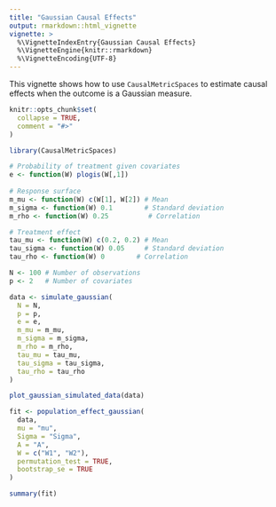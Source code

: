 ```yaml
---
title: "Gaussian Causal Effects"
output: rmarkdown::html_vignette
vignette: >
  %\VignetteIndexEntry{Gaussian Causal Effects}
  %\VignetteEngine{knitr::rmarkdown}
  %\VignetteEncoding{UTF-8}
---
```


This vignette shows how to use `CausalMetricSpaces` to estimate causal effects when the outcome is a Gaussian measure.

```r
knitr::opts_chunk$set(
  collapse = TRUE,
  comment = "#>"
)
```

```r
library(CausalMetricSpaces)
```

```r
# Probability of treatment given covariates
e <- function(W) plogis(W[,1])
  
# Response surface
m_mu <- function(W) c(W[1], W[2]) # Mean
m_sigma <- function(W) 0.1        # Standard deviation
m_rho <- function(W) 0.25          # Correlation

# Treatment effect
tau_mu <- function(W) c(0.2, 0.2) # Mean
tau_sigma <- function(W) 0.05     # Standard deviation
tau_rho <- function(W) 0        # Correlation

N <- 100 # Number of observations
p <- 2   # Number of covariates

data <- simulate_gaussian(
  N = N, 
  p = p, 
  e = e, 
  m_mu = m_mu,
  m_sigma = m_sigma,
  m_rho = m_rho,
  tau_mu = tau_mu,
  tau_sigma = tau_sigma,
  tau_rho = tau_rho
)
```

```r
plot_gaussian_simulated_data(data)
```

```r
fit <- population_effect_gaussian(
  data,
  mu = "mu",
  Sigma = "Sigma",
  A = "A", 
  W = c("W1", "W2"),
  permutation_test = TRUE,
  bootstrap_se = TRUE 
)

```

```r
summary(fit)
```
